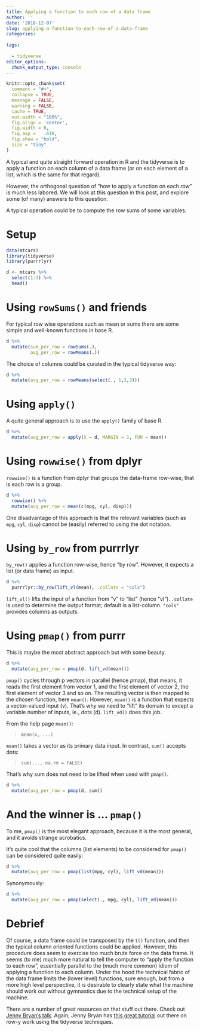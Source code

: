 ```yaml
---
title: Applying a function to each row of a data frame
author: ''
date: '2018-12-07'
slug: applying-a-function-to-each-row-of-a-data-frame
categories:
  
tags:
  
  - tidyverse
editor_options: 
  chunk_output_type: console
---
```






```r

knitr::opts_chunk$set(
  comment = "#>",
  collapse = TRUE,
  message = FALSE,
  warning = FALSE,
  cache = TRUE,
  out.width = "100%",
  fig.align = 'center',
  fig.width = 6,
  fig.asp =   .618,
  fig.show = "hold",
  size = "tiny"
)
```






A typical and quite straight forward operation in R and the tidyverse is to apply a function on each column of a data frame (or on each element of a list, which is the same for that regard).

However, the orthogonal question of "how to apply a function on each *row*" is much less labored. We will look at this question in this post, and explore some (of many) answers to this question.

A typical operation could be to compute the row sums of some variables.


# Setup

```r
data(mtcars)
library(tidyverse)
library(purrrlyr)

d <- mtcars %>% 
  select(1:3) %>% 
  head()
```


# Using `rowSums()` and friends


For typical row wise operations such as mean or sums there are some simple and well-known functions in base R.

```r
d %>% 
  mutate(sum_per_row = rowSums(.),
         avg_per_row = rowMeans(.))
```


The choice of columns could be curated in the typical tidyverse way:


```r
d %>% 
  mutate(avg_per_row = rowMeans(select(., 1,2,3)))
```


# Using `apply()`

A quite general approach is to use the `apply()` family of base R.

```r
d %>% 
  mutate(avg_per_row = apply(X = d, MARGIN = 1, FUN = mean))
```



# Using `rowwise()` from dplyr


`rowwise()` is a function from dplyr that groups the data-frame row-wise, that is each row is a group.


```r
d %>% 
  rowwise() %>% 
  mutate(avg_per_row = mean(c(mpg, cyl, disp)))
```


One disadvantage of this approach is that the relevant variables (such as `mpg`, `cyl`, `disp`) cannot be (easily) referred to using the dot notation.


# Using `by_row` from purrrlyr

`by_row()` applies a function row-wise, hence "by row". However, it expects a list (or data frame) as input.

```r
d %>% 
  purrrlyr::by_row(lift_vl(mean), .collate = "cols")
```


`lift_vl()` lifts the input of a function from "v" to "list" (hence "vl"). `.collate` is used to determine the output format; default is a list-column. `"cols"` provides columns as outputs.


# Using `pmap()` from purrr


This is maybe the most abstract approach but with some beauty.

```r
d %>% 
  mutate(avg_per_row = pmap(d, lift_vd(mean)))
```

`pmap()` cycles through p vectors in parallel (hence *p*map), that means, it reads the first element from vector 1, and the first element of vector 2, the first element of vector 3 and so on. The resulting vector is then mapped to the chosen function, here `mean()`. However, `mean()` is a function that expects a vector-valued input (v). That's why we need to "lift" its domain to except a variable number of inputs, ie., dots (d). `lift_vd()` does this job. 

From the help page `mean()`:

>    `mean(x, ...)`


`mean()` takes a vector as its primary data input. In contrast, `sum()` accepts dots:

>    `sum(..., na.rm = FALSE)`

That's why sum does not need to be lifted when used with `pmap()`.

```r
d %>% 
  mutate(avg_per_row = pmap(d, sum))
```



# And the winner is ... `pmap()`

To me, `pmap()` is the most elegant approach, because it is the most general, and it avoids strange acrobatics.

It's quite cool that the columns (list elements) to be considered for `pmap()` can be considered quite easily:


```r
d %>% 
  mutate(avg_per_row = pmap(list(mpg, cyl), lift_vd(mean)))
```

Synonymously:

```r
d %>% 
  mutate(avg_per_row = pmap(select(., mpg, cyl), lift_vd(mean)))
```



# Debrief

Of course, a data frame could be transposed by the `t()` function, and then the typical column oriented functions could be applied. However, this procedure does seem to exercise too much brute force on the data frame. It seems (to me) much more natural to tell the computer to "apply the function to each row", essentially parallel to the (much more common) idiom of applying a function to each column. Under the hood the technical fabric of the data frame limits the (lower level) functions, sure enough, but from a more high level perspective, it is desirable to clearly state what the machine should work out without gymnastics due to the technical setup of the machine.

There are a number of great resources on that stuff out there. Check out [Jenny Bryan's talk](https://speakerdeck.com/jennybc/row-oriented-workflows-in-r-with-the-tidyverse). Again, Jenny Bryan has [this great tutorial](https://github.com/jennybc/row-oriented-workflows/blob/master/ex09_row-summaries.md) out there on row-y work using the tidyverse techniques.

